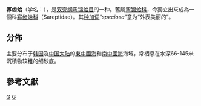 {{Speciesbox
| taxon = Sarepta speciosa
| authority = A. Adams, 1860
}}

'''寡齿蛤'''（学名：''{{lang|la|Sarepta speciosa}}''），是[[双壳纲|双壳纲]][[弯锦蛤目|弯锦蛤目]]的一种。舊屬[[弯锦蛤科|弯锦蛤科]]{{r|shell_3582}}，今獨立出來成為一個科[[寡齿蛤科|寡齿蛤科]]（Sareptidae）{{r|WoRMS_507115}}。其[[种加词|种加词]]“''speciosa''”意为“外表美丽的”。

==分佈==
主要分布于[[韩国|韩国]]{{r|shell_3582|shelldoc_720090224017}}及[[中国大陆|中国大陆]]的[[東中國海|東中國海]]和[[南中國海|南中國海]]海域{{r|shell_3582|shelldoc_420090220086_01||zgdwz}}，常栖息在水深66-145米沉積物较粗的细砂底{{r|shell_3582}}。

==參考文獻==
{{reflist|refs=
<ref name="shell_3582">{{cite web|url=http://shell.sinica.edu.tw/chinese/shellbase_detail.php?science_no=3582|title=国际贝库：寡齿蛤|publisher=台湾贝类资料库|accessdate=2009-08-11|archive-date=2016-03-04|archive-url=https://web.archive.org/web/20160304204505/http://shell.sinica.edu.tw/chinese/shellbase_detail.php?science_no=3582|dead-url=no}}</ref>
<ref name="shelldoc_420090220086_01">{{shelldoc_420090220086_01}}</ref>
<ref name="shelldoc_720090224017">{{shelldoc_720090224017}}</ref>
<ref name="WoRMS_507115">{{WoRMS |id=507115 |last=Huber |first=M. |title=''Sarepta speciosa'' A. Adams, 1860 |db=MolluscaBase }}</ref>
}}

{{Taxonbar}}

[[Category:寡齿蛤属|G]]
[[Category:1860年描述的动物|G]]